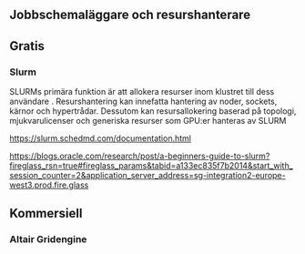## Jobbschemaläggare och resurshanterare

## Gratis

### Slurm

SLURMs primära funktion är att allokera resurser inom klustret till dess användare . Resurshantering kan innefatta hantering av noder, sockets, kärnor och hypertrådar. Dessutom kan resursallokering baserad på topologi, mjukvarulicenser och generiska resurser som GPU:er hanteras av SLURM

<https://slurm.schedmd.com/documentation.html>

<https://blogs.oracle.com/research/post/a-beginners-guide-to-slurm?fireglass_rsn=true#fireglass_params&tabid=a133ec835f7b2014&start_with_session_counter=2&application_server_address=sg-integration2-europe-west3.prod.fire.glass>

## Kommersiell

### Altair Gridengine
